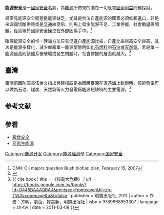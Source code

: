 {{Pie chart
|thumb = right
|caption = 法國電力近9成來自核能和水力，進口交通被切斷時能源安全較高
|other = 
|label1 = 核能
|value1 = 78.1 
|color1 = #92C976
|label2 = 水力
|value2 = 11.1 
|color2 = #DFE575
|label3 = 石油
|value3 = 9.5 
|color3 = #75CBE5
|label4 = 其它
|value4 = 1.3
|color4 = #EF9928
}}
'''能源安全'''是一[[國家安全|國家安全]]名詞，為[[能源|能源]]所帶來的潛在一切危害[[國家利益|國家利益]]問題探討。

最常見能源安全問題是能源缺乏，尤其是無法自產能源的國家必須仰賴進口，若是來源國切斷供應或是[[交通|交通]]線受阻，則馬上發生能源不足、工業停擺、社會動盪等問題，從而等於國家安全操控在外部因素手中。<ref>CNN: Oil majors question Bush biofuel plan, February 15, 2007</ref>

確保能源安全的惟一理論方法只有促進自產能源比率，自產比率越高安全越高，其次是能源多樣化，減少仰賴單一能源型態例如[[化石燃料|化石燃料]]的[[石油|石油]]或[[天然氣|天然氣]]，若是單一能源過高則該體系被破壞或發生問題時，社會停擺的層面就越大。<ref>{{Cite web |url=http://www.aspi.org.au/publications/publication_details.aspx?ContentID=142&pubtype=5 |title="Power plays: Energy and Australia's security". Aspi.org.au.2010-06-01 |access-date=2013-04-25 |archive-date=2010-08-11 |archive-url=https://web.archive.org/web/20100811072715/http://www.aspi.org.au/publications/publication_details.aspx?ContentID=142&pubtype=5 |dead-url=no }}</ref>

== 臺灣 ==
臺灣前國防部長伍世文指出興建核四是為因應臺灣在遭遇海上封鎖時，核能發電可以做為石油、煤炭、天然氣等火力發電廠能源短缺時的主要電源。<ref name = "《核電大危機》_2011"> {{ cite book | title = 《核電大危機》 | url = https://books.google.com.tw/books?id=O445BAAAQBAJ&printsec=frontcover&hl=zh-TW#v=onepage&q&f=false | publisher = 明鏡出版社, 2011 | author = 作者：方明，劉茵，韓美新，明鏡出版社 | isbn = 9789868953307 | language = zh-tw | date = 2011-03-08 }} </ref>

==参考文献==
{{reflist}}
==參看==
*[[糧食權力|糧食安全]]
*[[可再生能源|可再生能源]]

[[Category:能源开发|Category:能源开发]]
[[Category:能源經濟學|Category:能源經濟學]]
[[Category:国家安全|Category:国家安全]]